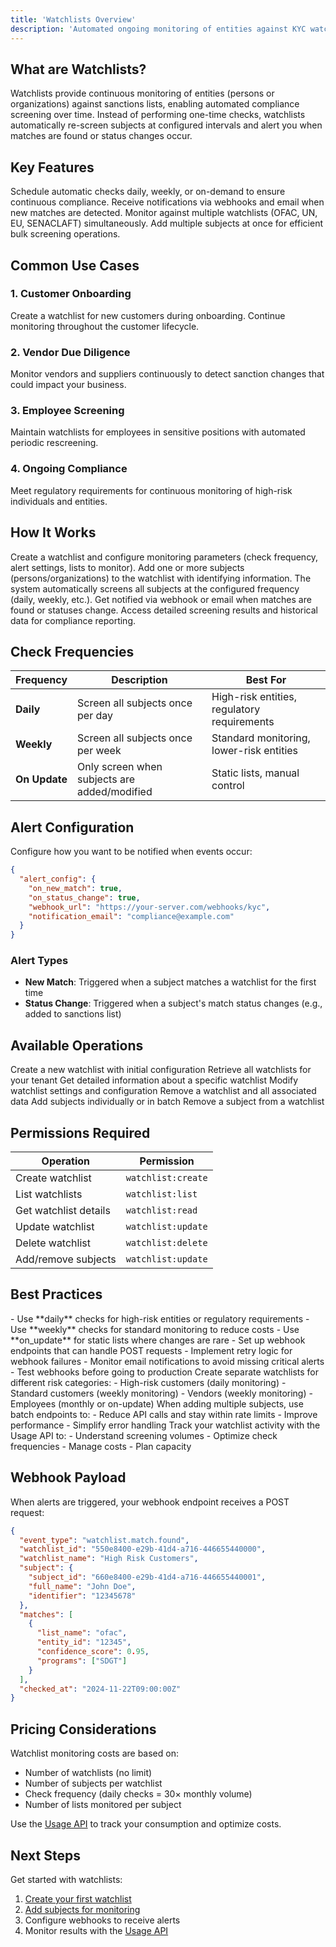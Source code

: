 ```yaml
---
title: 'Watchlists Overview'
description: 'Automated ongoing monitoring of entities against KYC watchlists'
---
```


## What are Watchlists?

Watchlists provide continuous monitoring of entities (persons or organizations) against sanctions lists, enabling automated compliance screening over time. Instead of performing one-time checks, watchlists automatically re-screen subjects at configured intervals and alert you when matches are found or status changes occur.

## Key Features

<CardGroup cols={2}>
  <Card title="Automated Screening" icon="robot">
    Schedule automatic checks daily, weekly, or on-demand to ensure continuous compliance.
  </Card>
  <Card title="Real-time Alerts" icon="bell">
    Receive notifications via webhooks and email when new matches are detected.
  </Card>
  <Card title="Multi-List Monitoring" icon="layer-group">
    Monitor against multiple watchlists (OFAC, UN, EU, SENACLAFT) simultaneously.
  </Card>
  <Card title="Batch Management" icon="users">
    Add multiple subjects at once for efficient bulk screening operations.
  </Card>
</CardGroup>

## Common Use Cases

### 1. Customer Onboarding
Create a watchlist for new customers during onboarding. Continue monitoring throughout the customer lifecycle.

### 2. Vendor Due Diligence
Monitor vendors and suppliers continuously to detect sanction changes that could impact your business.

### 3. Employee Screening
Maintain watchlists for employees in sensitive positions with automated periodic rescreening.

### 4. Ongoing Compliance
Meet regulatory requirements for continuous monitoring of high-risk individuals and entities.

## How It Works

<Steps>
  <Step title="Create Watchlist">
    Create a watchlist and configure monitoring parameters (check frequency, alert settings, lists to monitor).
  </Step>
  <Step title="Add Subjects">
    Add one or more subjects (persons/organizations) to the watchlist with identifying information.
  </Step>
  <Step title="Automatic Screening">
    The system automatically screens all subjects at the configured frequency (daily, weekly, etc.).
  </Step>
  <Step title="Receive Alerts">
    Get notified via webhook or email when matches are found or statuses change.
  </Step>
  <Step title="Review Results">
    Access detailed screening results and historical data for compliance reporting.
  </Step>
</Steps>

## Check Frequencies

| Frequency | Description | Best For |
|-----------|-------------|----------|
| **Daily** | Screen all subjects once per day | High-risk entities, regulatory requirements |
| **Weekly** | Screen all subjects once per week | Standard monitoring, lower-risk entities |
| **On Update** | Only screen when subjects are added/modified | Static lists, manual control |

## Alert Configuration

Configure how you want to be notified when events occur:

```json
{
  "alert_config": {
    "on_new_match": true,
    "on_status_change": true,
    "webhook_url": "https://your-server.com/webhooks/kyc",
    "notification_email": "compliance@example.com"
  }
}
```

### Alert Types

- **New Match**: Triggered when a subject matches a watchlist for the first time
- **Status Change**: Triggered when a subject's match status changes (e.g., added to sanctions list)

## Available Operations

<CardGroup cols={2}>
  <Card title="Create Watchlist" icon="plus" href="/api-reference/watchlists/create">
    Create a new watchlist with initial configuration
  </Card>
  <Card title="List Watchlists" icon="list" href="/api-reference/watchlists/list">
    Retrieve all watchlists for your tenant
  </Card>
  <Card title="Get Details" icon="magnifying-glass" href="/api-reference/watchlists/get">
    Get detailed information about a specific watchlist
  </Card>
  <Card title="Update Configuration" icon="pen" href="/api-reference/watchlists/update">
    Modify watchlist settings and configuration
  </Card>
  <Card title="Delete Watchlist" icon="trash" href="/api-reference/watchlists/delete">
    Remove a watchlist and all associated data
  </Card>
  <Card title="Add Subjects" icon="user-plus" href="/api-reference/watchlists/add-subjects">
    Add subjects individually or in batch
  </Card>
  <Card title="Remove Subject" icon="user-minus" href="/api-reference/watchlists/remove-subject">
    Remove a subject from a watchlist
  </Card>
</CardGroup>

## Permissions Required

| Operation | Permission |
|-----------|-----------|
| Create watchlist | `watchlist:create` |
| List watchlists | `watchlist:list` |
| Get watchlist details | `watchlist:read` |
| Update watchlist | `watchlist:update` |
| Delete watchlist | `watchlist:delete` |
| Add/remove subjects | `watchlist:update` |

## Best Practices

<AccordionGroup>
  <Accordion title="Choose Appropriate Frequency">
    - Use **daily** checks for high-risk entities or regulatory requirements
    - Use **weekly** checks for standard monitoring to reduce costs
    - Use **on_update** for static lists where changes are rare
  </Accordion>
  
  <Accordion title="Configure Alerts Properly">
    - Set up webhook endpoints that can handle POST requests
    - Implement retry logic for webhook failures
    - Monitor email notifications to avoid missing critical alerts
    - Test webhooks before going to production
  </Accordion>
  
  <Accordion title="Organize by Risk Level">
    Create separate watchlists for different risk categories:
    - High-risk customers (daily monitoring)
    - Standard customers (weekly monitoring)
    - Vendors (weekly monitoring)
    - Employees (monthly or on-update)
  </Accordion>
  
  <Accordion title="Use Batch Operations">
    When adding multiple subjects, use batch endpoints to:
    - Reduce API calls and stay within rate limits
    - Improve performance
    - Simplify error handling
  </Accordion>
  
  <Accordion title="Monitor Usage">
    Track your watchlist activity with the Usage API to:
    - Understand screening volumes
    - Optimize check frequencies
    - Manage costs
    - Plan capacity
  </Accordion>
</AccordionGroup>

## Webhook Payload

When alerts are triggered, your webhook endpoint receives a POST request:

```json
{
  "event_type": "watchlist.match.found",
  "watchlist_id": "550e8400-e29b-41d4-a716-446655440000",
  "watchlist_name": "High Risk Customers",
  "subject": {
    "subject_id": "660e8400-e29b-41d4-a716-446655440001",
    "full_name": "John Doe",
    "identifier": "12345678"
  },
  "matches": [
    {
      "list_name": "ofac",
      "entity_id": "12345",
      "confidence_score": 0.95,
      "programs": ["SDGT"]
    }
  ],
  "checked_at": "2024-11-22T09:00:00Z"
}
```

## Pricing Considerations

Watchlist monitoring costs are based on:
- Number of watchlists (no limit)
- Number of subjects per watchlist
- Check frequency (daily checks = 30× monthly volume)
- Number of lists monitored per subject

Use the [Usage API](/api-reference/usage) to track your consumption and optimize costs.

## Next Steps

Get started with watchlists:

1. [Create your first watchlist](/api-reference/watchlists/create)
2. [Add subjects for monitoring](/api-reference/watchlists/add-subjects)
3. Configure webhooks to receive alerts
4. Monitor results with the [Usage API](/api-reference/usage)

